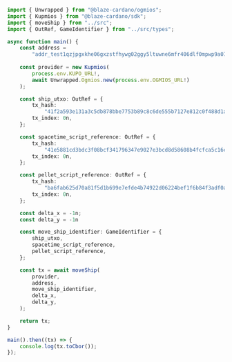 ```ts
import { Unwrapped } from "@blaze-cardano/ogmios";
import { Kupmios } from "@blaze-cardano/sdk";
import { moveShip } from "../src";
import { OutRef, GameIdentifier } from "../src/types";

async function main() {
    const address =
        "addr_test1qzjpgxkhe06gxzstfhywg02ggy5ltuwne6mfr406dlf0mpwp9a07r34cwsnkpn44tllxuydw4wp0xvstw5jqv5q9lszsk2qynn";
    
    const provider = new Kupmios(
        process.env.KUPO_URL!,
        await Unwrapped.Ogmios.new(process.env.OGMIOS_URL!)
    );

    const ship_utxo: OutRef = {
        tx_hash:
            "41f2a593e131a3c5db878bbe7753b89c8c6de555b7127e812c0f488d1a898368",
        tx_index: 0n,
    };

    const spacetime_script_reference: OutRef = {
        tx_hash:
            "41e5881cd3bdc3f08bcf341796347e9027e3bcd8d58608b4fcfca5c16cbf5921",
        tx_index: 0n,
    };

    const pellet_script_reference: OutRef = {
        tx_hash:
            "ba6fab625d70a81f5d1b699e7efde4b74922d06224bef1f6b84f3adf0a61f3f3",
        tx_index: 0n,
    };

    const delta_x = -1n;
    const delta_y = -1n

    const move_ship_identifier: GameIdentifier = {
        ship_utxo,
        spacetime_script_reference,
        pellet_script_reference,
    };

    const tx = await moveShip(
        provider,
        address,
        move_ship_identifier,
        delta_x,
        delta_y,
    );

    return tx;
}

main().then((tx) => {
    console.log(tx.toCbor());
});
```